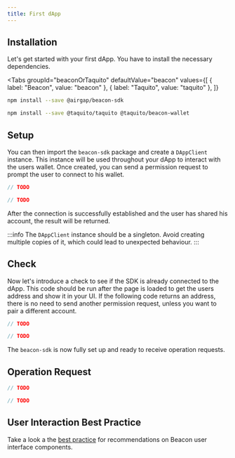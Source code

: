 ```yaml
---
title: First dApp
---
```



## Installation

Let's get started with your first dApp. You have to install the necessary dependencies.

<Tabs
  groupId="beaconOrTaquito"
  defaultValue="beacon"
  values={[
    { label: "Beacon", value: "beacon" },
    { label: "Taquito", value: "taquito" },
  ]}
>
  <TabItem value="beacon">

```bash
npm install --save @airgap/beacon-sdk
```

  </TabItem>
  <TabItem value="taquito">

```bash
npm install --save @taquito/taquito @taquito/beacon-wallet
```

  </TabItem>
</Tabs>

## Setup

You can then import the `beacon-sdk` package and create a `DAppClient` instance. This instance will be used throughout your dApp to interact with the users wallet.
Once created, you can send a permission request to prompt the user to connect to his wallet.

<RunnableCode>

<!-- embedme getting-started-permission-request.beacon.ts -->

```ts
// TODO
```

<!-- embedme getting-started-permission-request.taquito.ts -->

```ts
// TODO
```

</RunnableCode>

After the connection is successfully established and the user has shared his account, the result will be returned.

:::info
The `DAppClient` instance should be a singleton. Avoid creating multiple copies of it, which could lead to unexpected behaviour.
:::

## Check

Now let's introduce a check to see if the SDK is already connected to the dApp.
This code should be run after the page is loaded to get the users address and show it in your UI.
If the following code returns an address, there is no need to send another permission request, unless you want to pair a different account.

<RunnableCode>

<!-- embedme getting-started-active-account.beacon.ts -->

```ts
// TODO
```

<!-- embedme getting-started-active-account.taquito.ts -->

```ts
// TODO
```

</RunnableCode>

The `beacon-sdk` is now fully set up and ready to receive operation requests.

## Operation Request

<RunnableCode>

<!-- embedme getting-started-operation-request.beacon.ts -->

```ts
// TODO
```

<!-- embedme getting-started-operation-request.taquito.ts -->

```ts
// TODO
```

</RunnableCode>

## User Interaction Best Practice

Take a look a the [best practice](/getting-started/best-practices) for recommendations on Beacon user interface components.
